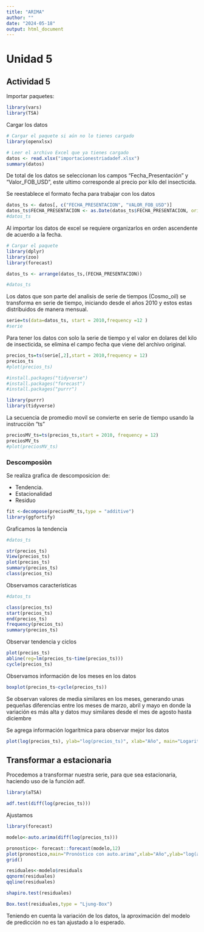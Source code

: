 ```yaml
---
title: "ARIMA"
author: ""
date: "2024-05-18"
output: html_document
---
```


# Unidad 5

<h2>Actividad 5</h2>


Importar paquetes:

```r
library(vars)
library(TSA)
```
<p>Cargar los datos</p>

```r
# Cargar el paquete si aún no lo tienes cargado
library(openxlsx)

# Leer el archivo Excel que ya tienes cargado
datos <- read.xlsx("importacionestriadadef.xlsx")
summary(datos)

```


<p>De total de los datos se seleccionan los campos "Fecha_Presentación" y "Valor_FOB_USD", este ultimo corresponde al precio por kilo del insecticida.</p>

Se reestablece el formato fecha para trabajar con los datos

```r
datos_ts <- datos[, c("FECHA_PRESENTACION", "VALOR_FOB_USD")]
datos_ts$FECHA_PRESENTACION <- as.Date(datos_ts$FECHA_PRESENTACION, origin = "1899-12-30")
#datos_ts

```

<p>Al importar los datos de excel se requiere organizarlos en orden ascendente de acuerdo a la fecha.</p>

```r

# Cargar el paquete
library(dplyr)
library(zoo)
library(forecast)

datos_ts <- arrange(datos_ts,(FECHA_PRESENTACION))

#datos_ts
```

<p>Los datos que son parte del analisis de serie de tiempos (Cosmo_oil) se transforma en serie de tiempo, iniciando desde el años 2010 y estos estas distribuidos de manera mensual.</p>

```r
serie=ts(data=datos_ts, start = 2010,frequency =12 )
#serie
```

<p>Para tener los datos con solo la serie de tiempo y el valor en dolares del kilo de insecticida, se elimina el campo fecha que viene del archivo original.</p>

```r
precios_ts=ts(serie[,2],start = 2010,frequency = 12)
precios_ts
#plot(precios_ts)
```

```r
#install.packages("tidyverse")
#install.packages("forecast")
#install.packages("purrr")

library(purrr)
library(tidyverse)

```

<p>La secuencia de promedio movil se convierte en serie de tiempo usando la instrucciòn "ts"</p>

```r
preciosMV_ts=ts(precios_ts,start = 2010, frequency = 12)
preciosMV_ts
#plot(preciosMV_ts)

```
<h3>Descomposiòn</h3>

Se realiza grafica de descomposicion de:

<ul>

<li>Tendencia.</li>

<li>Estacionalidad</li>

<li>Residuo</li>

</ul>

```r
fit <-decompose(preciosMV_ts,type = "additive")
library(ggfortify)

```

Graficamos la tendencia

```r
#datos_ts

str(precios_ts)
View(precios_ts)
plot(precios_ts)
summary(precios_ts)
class(precios_ts)

```
Observamos características


```r
#datos_ts

class(precios_ts)
start(precios_ts)
end(precios_ts)
frequency(precios_ts)
summary(precios_ts)

```

Observar tendencia y ciclos
```r
plot(precios_ts)
abline(reg=lm(precios_ts~time(precios_ts)))
cycle(precios_ts)
```

Observamos información de los meses en los datos

```r
boxplot(precios_ts~cycle(precios_ts))

```

Se observan valores de media similares en los meses, generando unas pequeñas diferencias entre los meses de marzo, abril y mayo en donde la variación es más alta y datos muy similares desde el mes de agosto hasta diciembre


Se agrega información logarítmica para observar mejor los datos
```r
plot(log(precios_ts), ylab="log(precios_ts)", xlab="Año", main="Logaritmo de precios")

```

## Transformar a estacionaria

Procedemos a transformar nuestra serie, para que sea estacionaria, haciendo uso de la función adf.
```r
library(aTSA)

```
```r
adf.test(diff(log(precios_ts)))
```
Ajustamos
```r
library(forecast)
```

```r
modelo<-auto.arima(diff(log(precios_ts)))
```

```r
pronostico<- forecast::forecast(modelo,12)
plot(pronostico,main="Pronóstico con auto.arima",xlab="Año",ylab="log(airmiles)")
grid()

```

```r
residuales<-modelo$residuals
qqnorm(residuales)
qqline(residuales)
```

```r
shapiro.test(residuales)
```

```r
Box.test(residuales,type = "Ljung-Box")
```

Teniendo en cuenta la variación de los datos, la aproximación del modelo de predicción no es tan ajustado a lo esperado. 